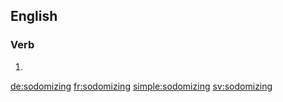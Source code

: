 
==English==

===Verb===
{{head|en|present participle}}

# {{present participle of|sodomize|lang=en}}

[[de:sodomizing]]
[[fr:sodomizing]]
[[simple:sodomizing]]
[[sv:sodomizing]]